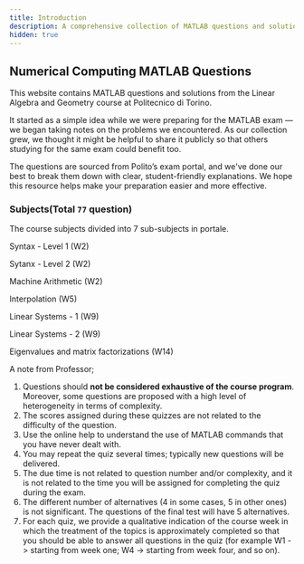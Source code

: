```yaml
---
title: Introduction
description: A comprehensive collection of MATLAB questions and solutions from Politecnico di Torino's Linear Algebra and Geometry course, featuring 77 problems across 7 topics including syntax, machine arithmetic, interpolation, linear systems, and eigenvalues.
hidden: true
---
```


## Numerical Computing MATLAB Questions

This website contains MATLAB questions and solutions from the Linear Algebra and Geometry course at Politecnico di Torino.

It started as a simple idea while we were preparing for the MATLAB exam — we began taking notes on the problems we encountered. As our collection grew, we thought it might be helpful to share it publicly so that others studying for the same exam could benefit too.

The questions are sourced from Polito’s exam portal, and we've done our best to break them down with clear, student-friendly explanations. We hope this resource helps make your preparation easier and more effective.

### Subjects(Total `77` question) 
The course subjects divided into 7 sub-subjects in portale.

Syntax - Level 1 (W2)

Sytanx - Level 2 (W2)

Machine Arithmetic (W2)

Interpolation (W5)

Linear Systems - 1 (W9)

Linear Systems - 2 (W9)

Eigenvalues and matrix factorizations (W14)


A note from Professor;

1. Questions should **not be considered exhaustive of the course program**. Moreover, some questions are proposed with a high level of heterogeneity in terms of complexity.
2. The scores assigned during these quizzes are not related to the difficulty of the question.
3. Use the online help to understand the use of MATLAB commands that you have never dealt with.
4. You may repeat the quiz several times; typically new questions will be delivered.
5. The due time is not related to question number and/or complexity, and it is not related to the time you will be assigned for completing the quiz during the exam.
6. The different number of alternatives (4 in some cases, 5 in other ones) is not significant. The questions of the final test will have 5 alternatives.
7. For each quiz, we provide a qualitative indication of the course week in which the treatment of the topics is approximately completed so that you should be able to answer all questions in the quiz (for example W1 -> starting from week one; W4 -> starting from week four, and so on).
